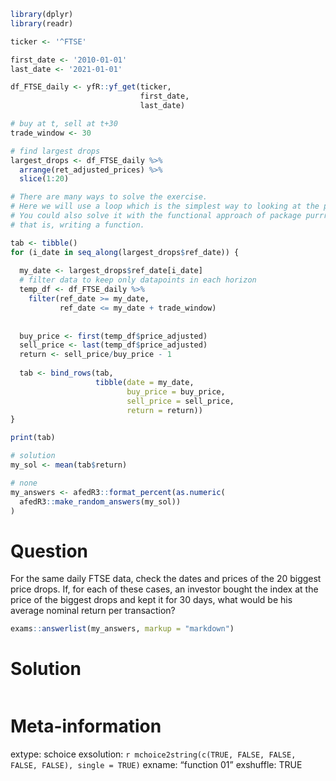 ```r
library(dplyr)
library(readr)

ticker <- '^FTSE'

first_date <- '2010-01-01'
last_date <- '2021-01-01'

df_FTSE_daily <- yfR::yf_get(ticker, 
                             first_date,
                             last_date)

# buy at t, sell at t+30
trade_window <- 30 

# find largest drops
largest_drops <- df_FTSE_daily %>%
  arrange(ret_adjusted_prices) %>%
  slice(1:20)

# There are many ways to solve the exercise. 
# Here we will use a loop which is the simplest way to looking at the problem.
# You could also solve it with the functional approach of package purrrr,
# that is, writing a function.

tab <- tibble()
for (i_date in seq_along(largest_drops$ref_date)) {
  
  my_date <- largest_drops$ref_date[i_date]
  # filter data to keep only datapoints in each horizon
  temp_df <- df_FTSE_daily %>%
    filter(ref_date >= my_date,
           ref_date <= my_date + trade_window)
  
  
  buy_price <- first(temp_df$price_adjusted)
  sell_price <- last(temp_df$price_adjusted)
  return <- sell_price/buy_price - 1
  
  tab <- bind_rows(tab, 
                   tibble(date = my_date, 
                          buy_price = buy_price, 
                          sell_price = sell_price, 
                          return = return))
}

print(tab)

# solution
my_sol <- mean(tab$return)
```

```r
# none
my_answers <- afedR3::format_percent(as.numeric(
  afedR3::make_random_answers(my_sol))
)
```

Question
========

For the same daily FTSE data, check the dates and prices of the 20 biggest price drops. If, for each of these cases, an investor bought the index at the price of the biggest drops and kept it for 30 days, what would be his average nominal return per transaction?

```r
exams::answerlist(my_answers, markup = "markdown")
```

Solution
================

```r
```


Meta-information
================
extype: schoice
exsolution: `r mchoice2string(c(TRUE, FALSE, FALSE, FALSE, FALSE), single = TRUE)`
exname: "function 01"
exshuffle: TRUE

